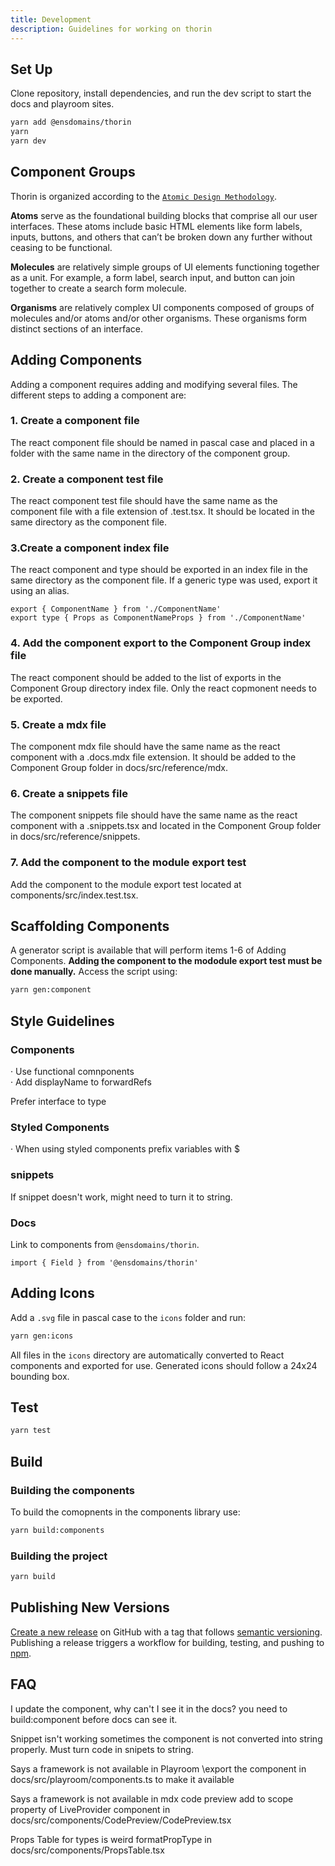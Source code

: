 ```yaml
---
title: Development
description: Guidelines for working on thorin
---
```


## Set Up

Clone repository, install dependencies, and run the dev script to start the docs and playroom sites.

```bash
yarn add @ensdomains/thorin
yarn
yarn dev
```

## Component Groups

Thorin is organized according to the [`Atomic Design Methodology`](https://atomicdesign.bradfrost.com/chapter-2/).

**Atoms** serve as the foundational building blocks that comprise all our user interfaces. These atoms include basic HTML elements like form labels, inputs, buttons, and others that can’t be broken down any further without ceasing to be functional.

**Molecules** are relatively simple groups of UI elements functioning together as a unit. For example, a form label, search input, and button can join together to create a search form molecule.

**Organisms** are relatively complex UI components composed of groups of molecules and/or atoms and/or other organisms. These organisms form distinct sections of an interface.

## Adding Components

Adding a component requires adding and modifying several files. The different steps to adding a component are:

### 1. Create a component file

The react component file should be named in pascal case and placed in a folder with the same name in the directory of the component group.

### 2. Create a component test file

The react component test file should have the same name as the component file with a file extension of .test.tsx. It should be located in the same directory as the component file.

### 3.Create a component index file

The react component and type should be exported in an index file in the same directory as the component file. If a generic type was used, export it using an alias.

```tsx
export { ComponentName } from './ComponentName'
export type { Props as ComponentNameProps } from './ComponentName'
```

### 4. Add the component export to the Component Group index file

The react component should be added to the list of exports in the Component Group directory index file. Only the react copmonent needs to be exported.

### 5. Create a mdx file

The component mdx file should have the same name as the react component with a .docs.mdx file extension. It should be added to the Component Group folder in docs/src/reference/mdx.

### 6. Create a snippets file

The component snippets file should have the same name as the react component with a .snippets.tsx and located in the Component Group folder in docs/src/reference/snippets.

### 7. Add the component to the module export test

Add the component to the module export test located at components/src/index.test.tsx.

## Scaffolding Components

A generator script is available that will perform items 1-6 of Adding Components. **Adding the component to the mododule export test must be done manually.** Access the script using:

```bash
yarn gen:component
```

## Style Guidelines

### Components

&middot; Use functional comnponents<br/>
&middot; Add displayName to forwardRefs

Prefer interface to type

### Styled Components

&middot; When using styled components prefix variables with $

### snippets

If snippet doesn't work, might need to turn it to string.

### Docs

Link to components from `@ensdomains/thorin`.

```
import { Field } from '@ensdomains/thorin'
```

## Adding Icons

Add a `.svg` file in pascal case to the `icons` folder and run:

```bash
yarn gen:icons
```

All files in the `icons` directory are automatically converted to React components and exported for use. Generated icons should follow a 24x24 bounding box.

## Test

```bash
yarn test
```

## Build

### Building the components

To build the comopnents in the components library use:

```bash
yarn build:components
```

### Building the project

```bash
yarn build
```

## Publishing New Versions

[Create a new release](https://github.com/ensdomains/thorin/releases/new) on GitHub with a tag that follows [semantic versioning](https://semver.org/). Publishing a release triggers a workflow for building, testing, and pushing to [npm](https://www.npmjs.com/package/@ensdomains/thorin).

## FAQ

I update the component, why can't I see it in the docs?
you need to build:component before docs can see it.

Snippet isn't working
sometimes the component is not converted into string properly. Must turn code in snipets to string.

Says a framework is not available in Playroom
\export the component in docs/src/playroom/components.ts to make it available

Says a framework is not available in mdx code preview
add to scope property of LiveProvider component in docs/src/components/CodePreview/CodePreview.tsx

Props Table for types is weird
formatPropType in docs/src/components/PropsTable.tsx
